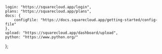     login: "https://squarecloud.app/login",
    plans: "https://squarecloud.app/plans",
    docs: {
        configFile: "https://docs.squarecloud.app/getting-started/config-file"
    },
    upload: "https://squarecloud.app/dashboard/upload",
    python: "https://www.python.org/"
};